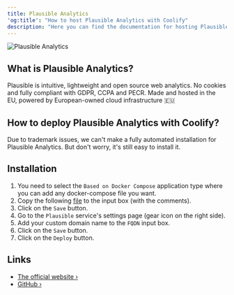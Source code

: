 ```yaml
---
title: Plausible Analytics
'og:title': "How to host Plausible Analytics with Coolify"
description: "Here you can find the documentation for hosting Plausible Analytics with Coolify."
---
```


![Plausible Analytics](https://plausible.io/images/ee/logo_light-38aed73a70daced020b53243966ed15e.svg?vsn=d)

## What is Plausible Analytics?
Plausible is intuitive, lightweight and open source web analytics. No cookies and fully compliant with GDPR, CCPA and PECR. Made and hosted in the EU, powered by European-owned cloud infrastructure 🇪🇺

## How to deploy Plausible Analytics with Coolify?
Due to trademark issues, we can't make a fully automated installation for Plausible Analytics. But don't worry, it's still easy to install it.

## Installation
1. You need to select the `Based on Docker Compose` application type where you can add any docker-compose file you want.
2. Copy the following [file](https://raw.githubusercontent.com/coollabsio/coolify/main/templates/compose/plausible.yaml) to the input box (with the comments).
3. Click on the `Save` button.
4. Go to the `Plausible` service's settings page (gear icon on the right side).
5. Add your custom domain name to the `FQDN` input box.
6. Click on the `Save` button.
7. Click on the `Deploy` button.

## Links
- [The official website ›](https://plausible.io/)
- [GitHub ›](https://github.com/plausible/analytics)